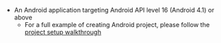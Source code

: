 * An Android application targeting Android API level 16 (Android 4.1) or above
    * For a full example of creating Android project, please follow the [project setup walkthrough](/gen1/[platform]/prev/start/project-setup/create-application/)
